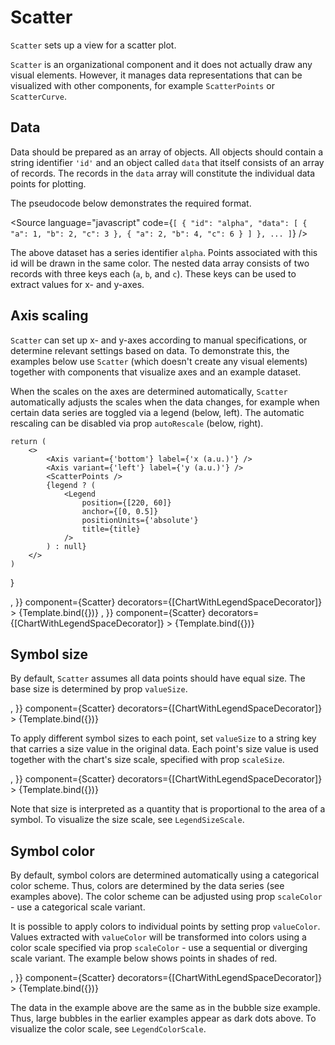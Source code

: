 
# Scatter

<Meta title="Addons/XY/Scatter/Scatter" />

`Scatter` sets up a view for a scatter plot.

`Scatter` is an organizational component and it does not actually draw any visual elements. However, it manages data representations that can be visualized with other components, for example `ScatterPoints` or `ScatterCurve`.

<ArgsTable of={Scatter} />

## Data

Data should be prepared as an array of objects. All objects should contain a string identifier `'id'` and an object called `data` that itself consists of an array of records. The records in the `data` array will constitute the individual data points for plotting.

The pseudocode below demonstrates the required format.

<Source
    language="javascript"
    code={`
[
  {
    "id": "alpha",
    "data": [
      {
        "a": 1,
        "b": 2,
        "c": 3
      },
      {
        "a": 2,
        "b": 4,
        "c": 6
      }
    ]
  },
  ...
]
`}
/>

The above dataset has a series identifier `alpha`. Points associated with this id will be drawn in the same color.
The nested data array consists of two records with three keys each (`a`, `b`, and `c`).
These keys can be used to extract values for x- and y-axes.

## Axis scaling

`Scatter` can set up x- and y-axes according to manual specifications, or determine relevant settings based on data. To demonstrate this, the examples below use `Scatter` (which doesn't create any visual elements) together with components that visualize axes and an example dataset.

When the scales on the axes are determined automatically, `Scatter` automatically adjusts the scales when the data changes, for example when certain data series are toggled via a legend (below, left). The automatic rescaling can be disabled via prop `autoRescale` (below, right).

    return (
        <>
            <Axis variant={'bottom'} label={'x (a.u.)'} />
            <Axis variant={'left'} label={'y (a.u.)'} />
            <ScatterPoints />
            {legend ? (
                <Legend
                    position={[220, 60]}
                    anchor={[0, 0.5]}
                    positionUnits={'absolute'}
                    title={title}
                />
            ) : null}
        </>
    )
}

<Canvas>
    <Story
        name="auto-rescaling"
        args={{
            data: dataPolynomials,
            x: 'x',
            y: 'y',
            valueSize: 5,
            scaleX: {
                variant: 'linear',
                domain: [0, 'auto'],
            },
            scaleY: {
                variant: 'linear',
                domain: [0, 'auto'],
            },
            autoRescale: true,
            children: <PointsAndLegend />,
        }}
        component={Scatter}
        decorators={[ChartWithLegendSpaceDecorator]}
    >
        {Template.bind({})}
    </Story>
    <Story
        name="fixed scales"
        args={{
            data: dataPolynomials,
            x: 'x',
            y: 'y',
            valueSize: 5,
            scaleX: {
                variant: 'linear',
                domain: [0, 'auto'],
            },
            scaleY: {
                variant: 'linear',
                domain: [0, 'auto'],
            },
            autoRescale: false,
            children: <PointsAndLegend />,
        }}
        component={Scatter}
        decorators={[ChartWithLegendSpaceDecorator]}
    >
        {Template.bind({})}
    </Story>
</Canvas>

## Symbol size

By default, `Scatter` assumes all data points should have equal size. The base size is determined by prop `valueSize`.

<Canvas>
    <Story
        name="base symbol size"
        args={{
            data: dataPolynomials,
            x: 'x',
            y: 'y',
            valueSize: 9,
            scaleX: {
                variant: 'linear',
                domain: [0, 'auto'],
            },
            scaleY: {
                variant: 'linear',
                domain: [0, 'auto'],
            },
            autoRescale: false,
            children: <PointsAndLegend />,
        }}
        component={Scatter}
        decorators={[ChartWithLegendSpaceDecorator]}
    >
        {Template.bind({})}
    </Story>
</Canvas>

To apply different symbol sizes to each point, set `valueSize` to a string key that carries a size value in the original data. Each point's size value is used together with the chart's size scale, specified with prop `scaleSize`.

<Canvas>
    <Story
        name="bubble size"
        args={{
            data: dataBubbles,
            x: 'x',
            y: 'y',
            valueSize: 'value',
            scaleX: {
                variant: 'linear',
                domain: [0, 'auto'],
            },
            scaleY: {
                variant: 'linear',
                domain: [0, 'auto'],
            },
            scaleSize: {
                variant: 'sqrt',
                domain: [0, 'auto'],
                size: 10,
            },
            autoRescale: true,
            children: <PointsAndLegend title={'Series'} />,
        }}
        component={Scatter}
        decorators={[ChartWithLegendSpaceDecorator]}
    >
        {Template.bind({})}
    </Story>
</Canvas>

Note that size is interpreted as a quantity that is proportional to the area of a symbol. To visualize the size scale, see `LegendSizeScale`.

## Symbol color

By default, symbol colors are determined automatically using a categorical color scheme. Thus, colors are determined by the data series (see examples above). The color scheme can be adjusted using prop `scaleColor` - use a categorical scale variant.

It is possible to apply colors to individual points by setting prop `valueColor`. Values extracted with `valueColor` will be transformed into colors using a color scale specified via prop `scaleColor` - use a sequential or diverging scale variant. The example below shows points in shades of red.

<Canvas>
    <Story
        name="bubble color"
        args={{
            data: dataBubbles,
            x: 'x',
            y: 'y',
            valueSize: 8,
            valueColor: 'value',
            scaleX: {
                variant: 'linear',
                domain: [0, 'auto'],
            },
            scaleY: {
                variant: 'linear',
                domain: [0, 'auto'],
            },
            scaleColor: {
                variant: 'sequential',
                colors: 'Reds',
                domain: 'auto',
            },
            autoRescale: true,
            children: <PointsAndLegend title={'Series'} legend={false} />,
        }}
        component={Scatter}
        decorators={[ChartWithLegendSpaceDecorator]}
    >
        {Template.bind({})}
    </Story>
</Canvas>

The data in the example above are the same as in the bubble size example. Thus, large bubbles in the earlier examples appear as dark dots above. To visualize the color scale, see `LegendColorScale`.
